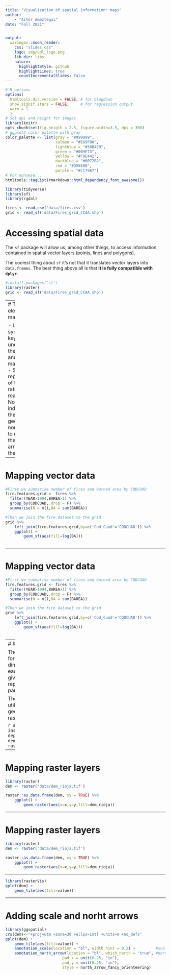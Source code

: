 ```yaml
---
title: "Visualization of spatial information: maps"
author: 
    - "Aitor Ameztegui"
date: "Fall 2021"


output:
  xaringan::moon_reader:
    css: "slides.css"
    logo: img/udl_logo.png
    lib_dir: libs
    nature:
      highlightStyle: github
      highlightLines: true
      countIncrementalSlides: false
---
```


```r
# R options
options(
  htmltools.dir.version = FALSE, # for blogdown
  show.signif.stars = FALSE,     # for regression output
  warm = 1
  )
# Set dpi and height for images
library(knitr)
opts_chunk$set(fig.heigth = 2.5, figure.width=3.5, dpi = 300) 
# ggplot2 color palette with gray
color_palette <- list(gray = "#999999", 
                      salmon = "#E69F00", 
                      lightblue = "#56B4E9", 
                      green = "#009E73", 
                      yellow = "#F0E442", 
                      darkblue = "#0072B2", 
                      red = "#D55E00", 
                      purple = "#CC79A7")
# For nonsese...
htmltools::tagList(rmarkdown::html_dependency_font_awesome())
```

```r
library(tidyverse)
library(sf)
library(rgdal)

fires <- read.csv('data/fires.csv')
grid <- read_sf('data/Fires_grid_CCAA.shp')
```

# Accessing spatial data

The `sf` package will allow us, among other things, to access information contained in spatial vector layers (points, lines and polygons).

The coolest thing about `sf` it's not that it translates vector layers into `data.frames`. The best thing above all is that **it is fully compatible with `dplyr`**.

```r
#install.packages('sf')
library(raster)
grid <- read_sf('data/Fires_grid_CCAA.shp')
```
---
# The elements of a map

- Legend: symbology key to understand the elements and data in a map (or plot)
- Scale: representation of the unit ratio map-reality
- North: indication of the geographical norht position to understand the arrangment of the map.

---

# Mapping vector data

```r
#First we summarise number of fires and burned area by CODCUAD
fire.features.grid <- fires %>%
  filter(YEAR>1994,BAREA>1) %>%
  group_by(CODCUAD,.drop = F) %>%
  summarise(N = n(),BA = sum(BAREA))

#Then we join the fire dataset to the grid
grid %>%
    left_join(fire.features.grid,by=c('Cod_Cuad'='CODCUAD')) %>%
    ggplot() +
        geom_sf(aes(fill=log(BA)))
    
```

---

# Mapping vector data


```r
#First we summarise number of fires and burned area by CODCUAD
fire.features.grid <- fires %>%
  filter(YEAR>1994,BAREA>1) %>%
  group_by(CODCUAD,.drop = F) %>%
  summarise(N = n(),BA = sum(BAREA))

#Then we join the fire dataset to the grid
grid %>%
    left_join(fire.features.grid,by=c('Cod_Cuad'='CODCUAD')) %>%
    ggplot() +
        geom_sf(aes(fill=log(BA)))
    
```


---
# Reading raster layers

The information in raster format is basically a 2-dimensional matrix, in which each of the grids or pixels is given a numerical value that represents either a category o parameter.

The `raster` package provides utilities for manipulating geographic information in raster format.

```r
# install.packages('raster', dep = TRUE)
library(raster)
dem <- raster('data/dem_rioja.tif')
```

---

# Mapping raster layers

```r
library(raster)
dem <- raster('data/dem_rioja.tif')

raster::as.data.frame(dem, xy = TRUE) %>%
    ggplot() +
        geom_raster(aes(x=x,y=y,fill=dem_rioja))

```

---

# Mapping raster layers

```r
library(raster)
dem <- raster('data/dem_rioja.tif')

raster::as.data.frame(dem, xy = TRUE) %>%
    ggplot() +
        geom_raster(aes(x=x,y=y,fill=dem_rioja))

```

---

```r
library(rasterVis)
gplot(dem) +
    geom_tile(aes(fill=value)) 
```

---

# Adding scale and norht arrows

```r
library(ggspatial)
crs(dem)<-"+proj=utm +zone=30 +ellps=intl +units=m +no_defs"
gplot(dem) +
    geom_tile(aes(fill=value)) +
    annotation_scale(location = "bl", width_hint = 0.2) +         #scale
    annotation_north_arrow(location = "bl", which_north = "true", #north
                         pad_x = unit(0.25, "in"), 
                         pad_y = unit(0.25, "in"),
                         style = north_arrow_fancy_orienteering)
```
